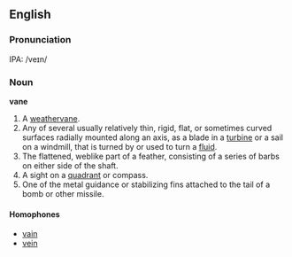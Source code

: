 ==English==
===Pronunciation===
IPA: /veɪn/

===Noun===
'''vane'''

#A [[w:weathervane|weathervane]]. 
#Any of several usually relatively thin, rigid, flat, or sometimes curved surfaces radially mounted along an axis, as a blade in a [[w:turbine|turbine]] or a sail on a windmill, that is turned by or used to turn a [[fluid]]. 
#The flattened, weblike part of a feather, consisting of a series of barbs on either side of the shaft. 
#A sight on a [[w:quadrant|quadrant]] or compass. 
#One of the metal guidance or stabilizing fins attached to the tail of a bomb or other missile.

====Homophones====
*[[vain]]
*[[vein]]